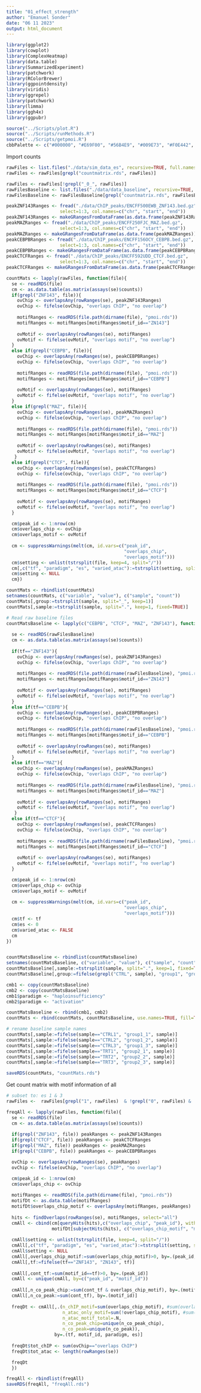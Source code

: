 ```yaml
---
title: "01_effect_strength"
author: "Emanuel Sonder"
date: "06 11 2023"
output: html_document
---
```


```r
library(ggplot2)
library(cowplot)
library(ComplexHeatmap)
library(data.table)
library(SummarizedExperiment)
library(patchwork)
library(RColorBrewer)
library(ggpointdensity)
library(viridis)
library(ggrepel)
library(patchwork)
library(limma)
library(ggh4x)
library(ggpubr)

source("../Scripts/plot.R")
source("../Scripts/runMethods.R")
source("../Scripts/getpmoi.R")
cbbPalette <- c("#000000", "#E69F00", "#56B4E9", "#009E73", "#F0E442", "#0072B2", "#D55E00", "#CC79A7")
```

Import counts
```r
rawFiles <- list.files("./data/sim_data_es", recursive=TRUE, full.names=TRUE)
rawFiles <- rawFiles[grepl("countmatrix.rds", rawFiles)]

rawFiles <- rawFiles[!grepl("_0_", rawFiles)]
rawFilesBaseline <- list.files("./data/data_baseline", recursive=TRUE, full.names=TRUE)
rawFilesBaseline <- rawFilesBaseline[grepl("countmatrix.rds", rawFilesBaseline)]

peakZNF143Ranges <- fread("./data/ChIP_peaks/ENCFF500EWB_ZNF143.bed.gz", 
                    select=1:3, col.names=c("chr", "start", "end"))
peakZNF143Ranges <- makeGRangesFromDataFrame(as.data.frame(peakZNF143Ranges))
peakMAZRanges <- fread("./data/ChIP_peaks/ENCFF250FJC_MAZ.bed.gz", 
                    select=1:3, col.names=c("chr", "start", "end"))
peakMAZRanges <- makeGRangesFromDataFrame(as.data.frame(peakMAZRanges))
peakCEBPBRanges <- fread("./data/ChIP_peaks/ENCFF156OCY_CEBPB.bed.gz", 
                    select=1:3, col.names=c("chr", "start", "end"))
peakCEBPBRanges <- makeGRangesFromDataFrame(as.data.frame(peakCEBPBRanges))
peakCTCFRanges <- fread("./data/ChIP_peaks/ENCFF592UDD_CTCF.bed.gz", 
                    select=1:3, col.names=c("chr", "start", "end"))
peakCTCFRanges <- makeGRangesFromDataFrame(as.data.frame(peakCTCFRanges))
```

```r
countMats <- lapply(rawFiles, function(file){
  se <- readRDS(file)
  cm <- as.data.table(as.matrix(assays(se)$counts))
  if(grepl("ZNF143", file)){
    ovChip <- overlapsAny(rowRanges(se), peakZNF143Ranges)
    ovChip <- fifelse(ovChip, "overlaps ChIP", "no overlap")
    
    motifRanges <- readRDS(file.path(dirname(file), "pmoi.rds"))
    motifRanges <- motifRanges[motifRanges$motif_id=="ZN143"]
    
    ovMotif <- overlapsAny(rowRanges(se), motifRanges)
    ovMotif <- fifelse(ovMotif, "overlaps motif", "no overlap")
  }
  else if(grepl("CEBPB", file)){
    ovChip <- overlapsAny(rowRanges(se), peakCEBPBRanges)
    ovChip <- fifelse(ovChip, "overlaps ChIP", "no overlap")
    
    motifRanges <- readRDS(file.path(dirname(file), "pmoi.rds"))
    motifRanges <- motifRanges[motifRanges$motif_id=="CEBPB"]
    
    ovMotif <- overlapsAny(rowRanges(se), motifRanges)
    ovMotif <- fifelse(ovMotif, "overlaps motif", "no overlap")
  }
  else if(grepl("MAZ", file)){
    ovChip <- overlapsAny(rowRanges(se), peakMAZRanges)
    ovChip <- fifelse(ovChip, "overlaps ChIP", "no overlap")
    
    motifRanges <- readRDS(file.path(dirname(file), "pmoi.rds"))
    motifRanges <- motifRanges[motifRanges$motif_id=="MAZ"]
    
    ovMotif <- overlapsAny(rowRanges(se), motifRanges)
    ovMotif <- fifelse(ovMotif, "overlaps motif", "no overlap")
   }
  else if(grepl("CTCF", file)){
    ovChip <- overlapsAny(rowRanges(se), peakCTCFRanges)
    ovChip <- fifelse(ovChip, "overlaps ChIP", "no overlap")
    
    motifRanges <- readRDS(file.path(dirname(file), "pmoi.rds"))
    motifRanges <- motifRanges[motifRanges$motif_id=="CTCF"]
    
    ovMotif <- overlapsAny(rowRanges(se), motifRanges)
    ovMotif <- fifelse(ovMotif, "overlaps motif", "no overlap")
  }

  cm$peak_id <- 1:nrow(cm)
  cm$overlaps_chip <- ovChip
  cm$overlaps_motif <- ovMotif
  
  cm <- suppressWarnings(melt(cm, id.vars=c("peak_id", 
                                            "overlaps_chip", 
                                            "overlaps_motif")))
  cm$setting <- unlist(tstrsplit(file, keep=4, split="/"))
  cm[,c("tf", "paradigm", "es", "varied_atac"):=tstrsplit(setting, split="_")]
  cm$setting <- NULL
  cm})

countMats <- rbindlist(countMats)
setnames(countMats, c("variable", "value"), c("sample", "count"))
countMats[,group:=tstrsplit(sample, split="_", keep=1)]
countMats[,sample:=tstrsplit(sample, split=".", keep=1, fixed=TRUE)]

# Read raw baseline files
countMatsBaseline <- lapply(c("CEBPB", "CTCF", "MAZ", "ZNF143"), function(tf){
  
  se <- readRDS(rawFilesBaseline)
  cm <- as.data.table(as.matrix(assays(se)$counts))
  
  if(tf=="ZNF143"){
    ovChip <- overlapsAny(rowRanges(se), peakZNF143Ranges)
    ovChip <- fifelse(ovChip, "overlaps ChIP", "no overlap")
    
    motifRanges <- readRDS(file.path(dirname(rawFilesBaseline), "pmoi.rds"))
    motifRanges <- motifRanges[motifRanges$motif_id=="ZN143"]
    
    ovMotif <- overlapsAny(rowRanges(se), motifRanges)
    ovMotif <- fifelse(ovMotif, "overlaps motif", "no overlap")
  }
  else if(tf=="CEBPB"){
    ovChip <- overlapsAny(rowRanges(se), peakCEBPBRanges)
    ovChip <- fifelse(ovChip, "overlaps ChIP", "no overlap")
    
    motifRanges <- readRDS(file.path(dirname(rawFilesBaseline), "pmoi.rds"))
    motifRanges <- motifRanges[motifRanges$motif_id=="CEBPB"]
    
    ovMotif <- overlapsAny(rowRanges(se), motifRanges)
    ovMotif <- fifelse(ovMotif, "overlaps motif", "no overlap")
  }
  else if(tf=="MAZ"){
    ovChip <- overlapsAny(rowRanges(se), peakMAZRanges)
    ovChip <- fifelse(ovChip, "overlaps ChIP", "no overlap")
    
    motifRanges <- readRDS(file.path(dirname(rawFilesBaseline), "pmoi.rds"))
    motifRanges <- motifRanges[motifRanges$motif_id=="MAZ"]
    
    ovMotif <- overlapsAny(rowRanges(se), motifRanges)
    ovMotif <- fifelse(ovMotif, "overlaps motif", "no overlap")
   }
  else if(tf=="CTCF"){
    ovChip <- overlapsAny(rowRanges(se), peakCTCFRanges)
    ovChip <- fifelse(ovChip, "overlaps ChIP", "no overlap")
    
    motifRanges <- readRDS(file.path(dirname(rawFilesBaseline), "pmoi.rds"))
    motifRanges <- motifRanges[motifRanges$motif_id=="CTCF"]
    
    ovMotif <- overlapsAny(rowRanges(se), motifRanges)
    ovMotif <- fifelse(ovMotif, "overlaps motif", "no overlap")
  }

  cm$peak_id <- 1:nrow(cm)
  cm$overlaps_chip <- ovChip
  cm$overlaps_motif <- ovMotif
  
  cm <- suppressWarnings(melt(cm, id.vars=c("peak_id", 
                                            "overlaps_chip", 
                                            "overlaps_motif")))
  cm$tf <- tf
  cm$es <- 0
  cm$varied_atac <- FALSE
  cm
})


countMatsBaseline <- rbindlist(countMatsBaseline)
setnames(countMatsBaseline, c("variable", "value"), c("sample", "count"))
countMatsBaseline[,sample:=tstrsplit(sample, split=".", keep=1, fixed=TRUE)]
countMatsBaseline[,group:=fifelse(grepl("CTRL", sample), "group1", "group2")]

cmb1 <- copy(countMatsBaseline)
cmb2 <- copy(countMatsBaseline)
cmb1$paradigm <- "haploinsufficiency"
cmb2$paradigm <- "activation"

countMatsBaseline <- rbind(cmb1, cmb2)
countMats <- rbind(countMats, countMatsBaseline, use.names=TRUE, fill=TRUE)

# rename baseline sample names
countMats[,sample:=fifelse(sample=="CTRL1", "group1_1", sample)]
countMats[,sample:=fifelse(sample=="CTRL2", "group1_2", sample)]
countMats[,sample:=fifelse(sample=="CTRL3", "group1_3", sample)]
countMats[,sample:=fifelse(sample=="TRT1", "group2_1", sample)]
countMats[,sample:=fifelse(sample=="TRT2", "group2_2", sample)]
countMats[,sample:=fifelse(sample=="TRT3", "group2_3", sample)]

saveRDS(countMats, "countMats.rds")
```

Get count matrix with motif information of all
```r
# subset to: es 1 & 3 
rawFiles <-  rawFiles[grepl("1", rawFiles)  & !grepl("0", rawFiles) & !grepl("_3_", rawFiles)]

freqAll <- lapply(rawFiles, function(file){
  se <- readRDS(file)
  cm <- as.data.table(as.matrix(assays(se)$counts))
  
  if(grepl("ZNF143", file)) peakRanges <- peakZNF143Ranges
  if(grepl("CTCF", file)) peakRanges <- peakCTCFRanges
  if(grepl("MAZ", file)) peakRanges <- peakMAZRanges
  if(grepl("CEBPB", file)) peakRanges <- peakCEBPBRanges

  ovChip <- overlapsAny(rowRanges(se), peakRanges)
  ovChip <- fifelse(ovChip, "overlaps ChIP", "no overlap")

  cm$peak_id <- 1:nrow(cm)
  cm$overlaps_chip <- ovChip
  
  motifRanges <- readRDS(file.path(dirname(file), "pmoi.rds"))
  motifDt <- as.data.table(motifRanges)
  motifDt$overlaps_chip_motif <- overlapsAny(motifRanges, peakRanges)
    
  hits <- findOverlaps(rowRanges(se), motifRanges, select="all")
  cmAll <- cbind(cm[queryHits(hits),c("overlaps_chip", "peak_id"), with=FALSE],
                 motifDt[subjectHits(hits), c("overlaps_chip_motif", "motif_id")])
  
  cmAll$setting <- unlist(tstrsplit(file, keep=4, split="/"))
  cmAll[,c("tf", "paradigm", "es", "varied_atac"):=tstrsplit(setting, split="_")]
  cmAll$setting <- NULL
  cmAll[,overlaps_chip_motif:=sum(overlaps_chip_motif)>0, by=.(peak_id, motif_id)]
  cmAll[,tf:=fifelse(tf=="ZNF143", "ZN143", tf)]
  
  cmAll[,cont_tf:=sum(motif_id==tf)>0, by=.(peak_id)]
  cmAll <- unique(cmAll, by=c("peak_id", "motif_id"))  
  
  cmAll[,n_co_peak_chip:=sum(cont_tf & overlaps_chip_motif), by=.(motif_id)]
  cmAll[,n_co_peak:=sum(cont_tf), by=.(motif_id)]
  
  freqDt <- cmAll[,.(n_chIP_motif=sum(overlaps_chip_motif), #sum(overlaps_chip=="overlaps ChIP")
                     n_atac_only_motif=sum(!overlaps_chip_motif), #sum(overlaps_chip=="no overlap")
                     n_atac_motif_total=.N,
                     n_co_peak_chip=unique(n_co_peak_chip),
                     n_co_peak=unique(n_co_peak)), 
                  by=.(tf, motif_id, paradigm, es)]
  
  freqDt$tot_chIP <- sum(ovChip=="overlaps ChIP")
  freqDt$tot_atac <- length(rowRanges(se))

  freqDt
  })

freqAll <- rbindlist(freqAll)
saveRDS(freqAll, "freqAll.rds")  
```